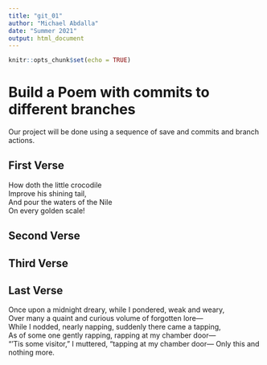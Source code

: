 ```yaml
---
title: "git_01"
author: "Michael Abdalla"
date: "Summer 2021"
output: html_document
---
```


```r
knitr::opts_chunk$set(echo = TRUE)
```
# Build a Poem with commits to different branches
Our project will be done using a sequence of save and commits and branch actions.
<!-- Do not modify or change any text in "!--" bracketed areas such as this --- these are instructions to
you, if you change any of this the git program will notice it and compromise your git merging strategy !-->

## First Verse 
<!--Put the first five lines of a poem by Lewis Carrol in this section!-->

How doth the little crocodile  
Improve his shining tail,  
And pour the waters of the Nile  
On every golden scale!  

## Second Verse
<!--Put the first five lines of a poem by Robert Frost here!-->

## Third Verse
<!--Put the first two verses of The Walrus and the Carpenter here!-->

## Last Verse
<!--Put a short poem of your choice 8-20 lines,here!-->

Once upon a midnight dreary, while I pondered, weak and weary,  
Over many a quaint and curious volume of forgotten lore—  
While I nodded, nearly napping, suddenly there came a tapping,  
As of some one gently rapping, rapping at my chamber door—  
“’Tis some visitor,” I muttered, "tapping at my chamber door— Only this and   nothing more.  
